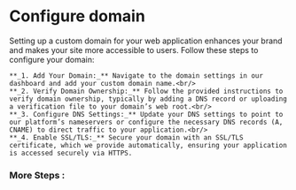 # Configure domain

Setting up a custom domain for your web application enhances your brand and makes your site more accessible to users. Follow these steps to configure your domain:

    **_1. Add Your Domain:_** Navigate to the domain settings in our dashboard and add your custom domain name.<br/>
    **_2. Verify Domain Ownership:_** Follow the provided instructions to verify domain ownership, typically by adding a DNS record or uploading a verification file to your domain’s web root.<br/>
    **_3. Configure DNS Settings:_** Update your DNS settings to point to our platform’s nameservers or configure the necessary DNS records (A, CNAME) to direct traffic to your application.<br/>
    **_4. Enable SSL/TLS:_** Secure your domain with an SSL/TLS certificate, which we provide automatically, ensuring your application is accessed securely via HTTPS.

### More Steps :
